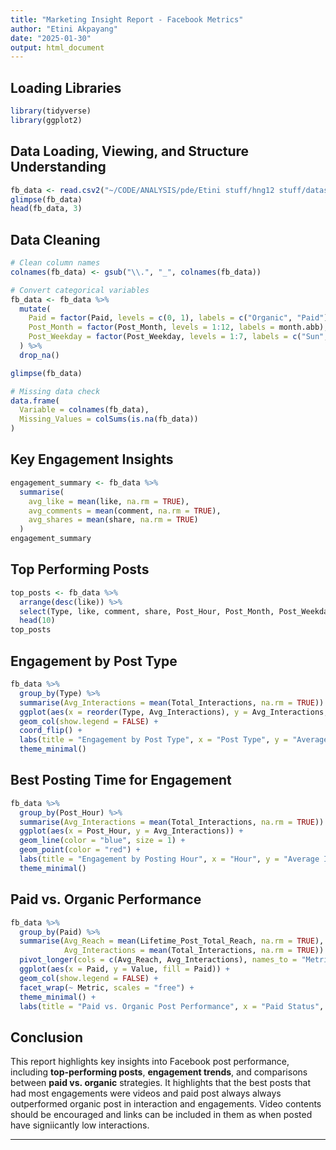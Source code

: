 ---
title: "Marketing Insight Report - Facebook Metrics"
author: "Etini Akpayang"
date: "2025-01-30"
output: html_document
---
## Loading Libraries

```{r setup, include=FALSE}
library(tidyverse)
library(ggplot2)
```

## Data Loading, Viewing, and Structure Understanding

```{r}
fb_data <- read.csv2("~/CODE/ANALYSIS/pde/Etini stuff/hng12 stuff/dataset_Facebook.csv")
glimpse(fb_data)
head(fb_data, 3)
```

## Data Cleaning

```{r}
# Clean column names
colnames(fb_data) <- gsub("\\.", "_", colnames(fb_data))

# Convert categorical variables
fb_data <- fb_data %>%
  mutate(
    Paid = factor(Paid, levels = c(0, 1), labels = c("Organic", "Paid")),
    Post_Month = factor(Post_Month, levels = 1:12, labels = month.abb),
    Post_Weekday = factor(Post_Weekday, levels = 1:7, labels = c("Sun", "Mon", "Tue", "Wed", "Thu", "Fri", "Sat"))
  ) %>% 
  drop_na()

glimpse(fb_data)

# Missing data check
data.frame(
  Variable = colnames(fb_data),
  Missing_Values = colSums(is.na(fb_data))
)
```

## Key Engagement Insights

```{r}
engagement_summary <- fb_data %>% 
  summarise(
    avg_like = mean(like, na.rm = TRUE),
    avg_comments = mean(comment, na.rm = TRUE),
    avg_shares = mean(share, na.rm = TRUE)
  )
engagement_summary
```

## Top Performing Posts

```{r}
top_posts <- fb_data %>% 
  arrange(desc(like)) %>% 
  select(Type, like, comment, share, Post_Hour, Post_Month, Post_Weekday) %>% 
  head(10)
top_posts
```

## Engagement by Post Type

```{r}
fb_data %>%
  group_by(Type) %>%
  summarise(Avg_Interactions = mean(Total_Interactions, na.rm = TRUE)) %>%
  ggplot(aes(x = reorder(Type, Avg_Interactions), y = Avg_Interactions, fill = Type)) +
  geom_col(show.legend = FALSE) +
  coord_flip() +
  labs(title = "Engagement by Post Type", x = "Post Type", y = "Average Interactions") +
  theme_minimal()
```

## Best Posting Time for Engagement

```{r}
fb_data %>%
  group_by(Post_Hour) %>%
  summarise(Avg_Interactions = mean(Total_Interactions, na.rm = TRUE)) %>%
  ggplot(aes(x = Post_Hour, y = Avg_Interactions)) +
  geom_line(color = "blue", size = 1) +
  geom_point(color = "red") +
  labs(title = "Engagement by Posting Hour", x = "Hour", y = "Average Interactions") +
  theme_minimal()
```

## Paid vs. Organic Performance

```{r}
fb_data %>%
  group_by(Paid) %>%
  summarise(Avg_Reach = mean(Lifetime_Post_Total_Reach, na.rm = TRUE),
            Avg_Interactions = mean(Total_Interactions, na.rm = TRUE)) %>%
  pivot_longer(cols = c(Avg_Reach, Avg_Interactions), names_to = "Metric", values_to = "Value") %>%
  ggplot(aes(x = Paid, y = Value, fill = Paid)) +
  geom_col(show.legend = FALSE) +
  facet_wrap(~ Metric, scales = "free") +
  theme_minimal() +
  labs(title = "Paid vs. Organic Post Performance", x = "Paid Status", y = "Metric Value")
```

## Conclusion

This report highlights key insights into Facebook post performance, including **top-performing posts**, **engagement trends**, and comparisons between **paid vs. organic** strategies. It highlights that the best posts that had most engagements were videos and paid post always always outperformed organic post in interaction and engagements. Video contents should be encouraged and links can be included in them as when posted have signiicantly low interactions.

---

